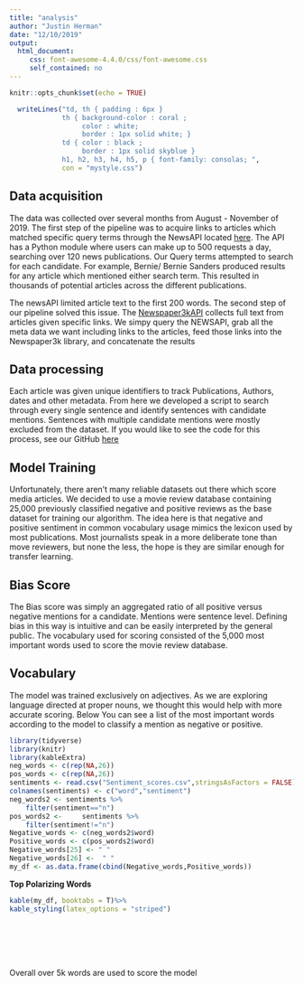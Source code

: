 ```yaml
---
title: "analysis"
author: "Justin Herman"
date: "12/10/2019"
output: 
  html_document:
     css: font-awesome-4.4.0/css/font-awesome.css
     self_contained: no
---
```


```r
knitr::opts_chunk$set(echo = TRUE)
```



```r
  writeLines("td, th { padding : 6px } 
             th { background-color : coral ; 
                  color : white; 
                  border : 1px solid white; } 
             td { color : black ; 
                  border : 1px solid skyblue }
             h1, h2, h3, h4, h5, p { font-family: consolas; ",
             con = "mystyle.css")
```
  


##  Data acquisition 
The data was collected over several months from August - November of 2019. The first step of the pipeline was to acquire links to articles which matched specific query terms through the NewsAPI located [here]( https://newsapi.org/docs/get-started). The API has a Python module where users can make up to 500 requests a day, searching over 120 news publications. Our Query terms attempted to search for each candidate. For example, Bernie/ Bernie Sanders produced results for any article which mentioned either search term.  This resulted in thousands of potential articles across the different publications. 

The newsAPI limited article text to the first 200 words. The second step of our pipeline solved this issue.  The [Newspaper3kAPI](https://newspaper.readthedocs.io/en/latest/) collects full text from articles given specific links.  We simpy query the NEWSAPI, grab all  the meta data we want including links to the articles, feed those links into the Newspaper3k library, and concatenate the results  

## Data processing 



Each article was given unique identifiers to track Publications, Authors, dates and other metadata. From here we developed a script to search through every single sentence and identify sentences with candidate mentions.  Sentences with multiple candidate mentions were mostly excluded from the dataset. If you would like to see the code for this process, see our GitHub [here](https://github.com/mburke65/Data_698_Final/blob/master/code/naive_sent_analysis.ipynb)

## Model Training 

Unfortunately, there aren't many reliable datasets out there which score media articles. We decided to use a movie review database containing 25,000 previously classified negative and positive reviews as the base dataset for training our algorithm.  The idea here is that negative and positive sentiment in common vocabulary usage mimics the lexicon used by most publications.  Most journalists speak in a more deliberate tone than move reviewers, but none the less, the hope is they are similar enough for transfer learning.  

## Bias Score

The Bias score was simply an aggregated ratio of all positive versus negative mentions for a candidate. Mentions were sentence level. Defining bias in this way is intuitive and can be easily interpreted by the general public. The vocabulary used for scoring consisted of the 5,000 most important words used to score the movie review database.     

## Vocabulary 

The model was trained exclusively on adjectives. As we are exploring language directed at proper nouns, we thought this would help with more accurate scoring. Below You can see a list of the most important words according to the model to classify a mention as negative or positive.




```r
library(tidyverse)
library(knitr)
library(kableExtra)
neg_words <- c(rep(NA,26))
pos_words <- c(rep(NA,26))
sentiments <- read.csv("Sentiment_scores.csv",stringsAsFactors = FALSE)
colnames(sentiments) <- c("word","sentiment")
neg_words2 <- sentiments %>% 
    filter(sentiment=="n")
pos_words2 <-     sentiments %>% 
    filter(sentiment!="n")
Negative_words <- c(neg_words2$word)
Positive_words <- c(pos_words2$word)
Negative_words[25] <- " "
Negative_words[26] <-  " "
my_df <- as.data.frame(cbind(Negative_words,Positive_words))


```


**Top Polarizing Words**

```r
kable(my_df, booktabs = T)%>%
kable_styling(latex_options = "striped")
```

<br/><br/><br/><br/>



Overall over 5k words are used to score the model





